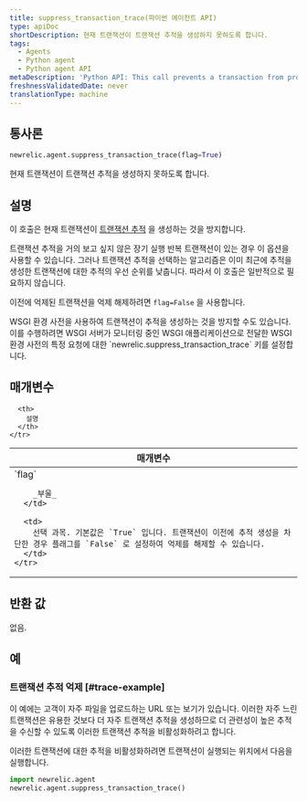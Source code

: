 ```yaml
---
title: suppress_transaction_trace(파이썬 에이전트 API)
type: apiDoc
shortDescription: 현재 트랜잭션이 트랜잭션 추적을 생성하지 못하도록 합니다.
tags:
  - Agents
  - Python agent
  - Python agent API
metaDescription: 'Python API: This call prevents a transaction from producing a transaction trace.'
freshnessValidatedDate: never
translationType: machine
---
```


## 통사론

```py
newrelic.agent.suppress_transaction_trace(flag=True)
```

현재 트랜잭션이 트랜잭션 추적을 생성하지 못하도록 합니다.

## 설명

이 호출은 현재 트랜잭션이 [트랜잭션 추적](/docs/apm/transactions/transaction-traces/introduction-transaction-traces) 을 생성하는 것을 방지합니다.

트랜잭션 추적을 거의 보고 싶지 않은 장기 실행 반복 트랜잭션이 있는 경우 이 옵션을 사용할 수 있습니다. 그러나 트랜잭션 추적을 선택하는 알고리즘은 이미 최근에 추적을 생성한 트랜잭션에 대한 추적의 우선 순위를 낮춥니다. 따라서 이 호출은 일반적으로 필요하지 않습니다.

이전에 억제된 트랜잭션을 억제 해제하려면 `flag=False` 을 사용합니다.

<Callout variant="tip">
  WSGI 환경 사전을 사용하여 트랜잭션이 추적을 생성하는 것을 방지할 수도 있습니다. 이를 수행하려면 WSGI 서버가 모니터링 중인 WSGI 애플리케이션으로 전달한 WSGI 환경 사전의 특정 요청에 대한 `newrelic.suppress_transaction_trace` 키를 설정합니다.
</Callout>

## 매개변수

<table>
  <thead>
    <tr>
      <th width="25%">
        매개변수
      </th>

      <th>
        설명
      </th>
    </tr>
  </thead>

  <tbody>
    <tr>
      <td>
        `flag`

        _부울_
      </td>

      <td>
        선택 과목. 기본값은 `True` 입니다. 트랜잭션이 이전에 추적 생성을 차단한 경우 플래그를 `False` 로 설정하여 억제를 해제할 수 있습니다.
      </td>
    </tr>
  </tbody>
</table>

## 반환 값

없음.

## 예

### 트랜잭션 추적 억제 [#trace-example]

이 예에는 고객이 자주 파일을 업로드하는 URL 또는 보기가 있습니다. 이러한 자주 느린 트랜잭션은 유용한 것보다 더 자주 트랜잭션 추적을 생성하므로 더 관련성이 높은 추적을 수신할 수 있도록 이러한 트랜잭션 추적을 비활성화하려고 합니다.

이러한 트랜잭션에 대한 추적을 비활성화하려면 트랜잭션이 실행되는 위치에서 다음을 실행합니다.

```py
import newrelic.agent
newrelic.agent.suppress_transaction_trace()
```
